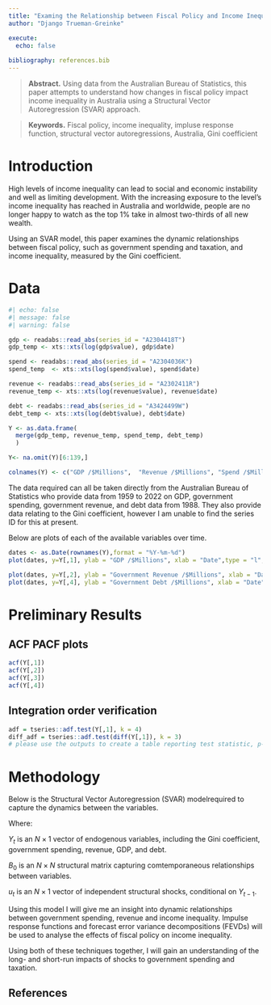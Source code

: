 ```yaml
---
title: "Examing the Relationship between Fiscal Policy and Income Inequality in Australia: A Structural Vector Autoregression Analysis"
author: "Django Trueman-Greinke"

execute:
  echo: false
  
bibliography: references.bib
---
```


> **Abstract.** Using data from the Australian Bureau of Statistics, this paper attempts to understand how changes in fiscal policy impact income inequality in Australia using a Structural Vector Autoregression (SVAR) approach.

> **Keywords.** Fiscal policy, income inequality, impluse response function, structural vector autoregressions, Australia, Gini coefficient

# Introduction

High levels of income inequality can lead to social and economic instability and well as limiting development. With the increasing exposure to the level's income inequality has reached in Australia and worldwide, people are no longer happy to watch as the top 1% take in almost two-thirds of all new wealth.

Using an SVAR model, this paper examines the dynamic relationships between fiscal policy, such as government spending and taxation,  and income inequality, measured by the Gini coefficient.  


# Data
``` r
#| echo: false
#| message: false
#| warning: false

gdp <- readabs::read_abs(series_id = "A2304418T") 
gdp_temp <- xts::xts(log(gdp$value), gdp$date) 

spend <- readabs::read_abs(series_id = "A2304036K") 
spend_temp  <- xts::xts(log(spend$value), spend$date)

revenue <- readabs::read_abs(series_id = "A2302411R") 
revenue_temp <- xts::xts(log(revenue$value), revenue$date)

debt <- readabs::read_abs(series_id = "A3424499W") 
debt_temp <- xts::xts(log(debt$value), debt$date)

Y <- as.data.frame(
  merge(gdp_temp, revenue_temp, spend_temp, debt_temp)
  )

Y<- na.omit(Y)[6:139,]

colnames(Y) <- c("GDP /$Millions",  "Revenue /$Millions", "Spend /$Millions", "Debt /$Millions")

```
The data required can all be taken directly from the Australian Bureau of Statistics who provide data from 1959 to 2022 on GDP, government spending, government revenue, and debt data from 1988. 
They also provide data relating to the Gini coefficient, however I am unable to find the series ID for this at present.

Below are plots of each of the available variables over time.

``` r

dates <- as.Date(rownames(Y),format = "%Y-%m-%d")
plot(dates, y=Y[,1], ylab = "GDP /$Millions", xlab = "Date",type = "l",col = "blue",lwd = 2)

plot(dates, y=Y[,2], ylab = "Government Revenue /$Millions", xlab = "Date",type = "l",col = "blue",lwd = 2)
plot(dates, y=Y[,4], ylab = "Government Debt /$Millions", xlab = "Date",type = "l",col = "blue",lwd = 2)
```

# Preliminary Results
## ACF PACF plots
```r
acf(Y[,1])
acf(Y[,2])
acf(Y[,3])
acf(Y[,4])
```


## Integration order verification

```r

adf = tseries::adf.test(Y[,1], k = 4)
diff_adf = tseries::adf.test(diff(Y[,1]), k = 3)
# please use the outputs to create a table reporting test statistic, p-value, the variable (and transformation), lag order. Write a conclusion regarding the integration order.
```



# Methodology

Below is the Structural Vector Autoregression (SVAR) modelrequired to capture the dynamics between the variables.

\begin{align}
B_0 Y_t = b_0 + B_1 y_{t-1} +\dots +B_p y_{t-p} + u_t
\end{align}
\begin{align}
u_t|Y_{t-1}~iid(0_N,I_N)
\end{align}

Where:


$Y_{t}$ is an $N\times 1$ vector of endogenous variables, including the Gini coefficient, government spending, revenue, GDP, and debt.

$B_0$ is an $N \times N$ structural matrix capturing comtemporaneous relationships between variables.

$u_t$ is an $N\times 1$ vector of independent structural shocks, conditional on $Y_{t-1}$.

Using this model I will give me an insight into dynamic relationships between government spending, revenue and income inequality. Impulse response functions and forecast error variance decompositions (FEVDs) will be used to analyse the effects of fiscal policy on income inequality.

Using both of these techniques together, I will gain an understanding of the long- and short-run impacts of shocks to government spending and taxation.


## References {.unnumbered}

